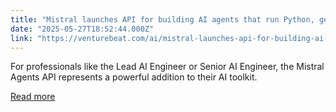 ```yaml
---
title: "Mistral launches API for building AI agents that run Python, generate images, perform RAG and more"
date: "2025-05-27T18:52:44.000Z"
link: "https://venturebeat.com/ai/mistral-launches-api-for-building-ai-agents-that-run-python-generate-images-perform-rag-and-more/"
---
```


For professionals like the Lead AI Engineer or Senior AI Engineer, the Mistral Agents API represents a powerful addition to their AI toolkit.

[Read more](https://venturebeat.com/ai/mistral-launches-api-for-building-ai-agents-that-run-python-generate-images-perform-rag-and-more/)
